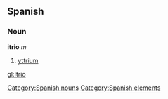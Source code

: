== Spanish == {{wikipediaAlt|yttrium}}
=== Noun ===
'''itrio''' ''m''
# [[yttrium]]

[[Category:Spanish nouns]]
[[Category:Spanish elements]]

[[gl:Itrio]]